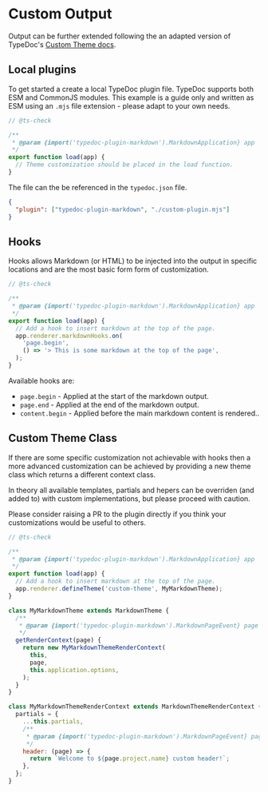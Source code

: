 
# Custom Output

Output can be further extended following the an adapted version of TypeDoc's [Custom Theme docs](https://github.com/TypeStrong/typedoc/blob/master/internal-docs/custom-themes.md).

## Local plugins

To get started a create a local TypeDoc plugin file. TypeDoc supports both ESM and CommonJS
modules. This example is a guide only and written as ESM using an `.mjs` file extension - please adapt to your own needs.

```js filename="custom-plugin.mjs"
// @ts-check

/**
 * @param {import('typedoc-plugin-markdown').MarkdownApplication} app
 */
export function load(app) {
  // Theme customization should be placed in the load function.
}
```

The file can the be referenced in the `typedoc.json` file.

```json filename="typedoc.json"
{
  "plugin": ["typedoc-plugin-markdown", "./custom-plugin.mjs"]
}
```

## Hooks

Hooks allows Markdown (or HTML) to be injected into the output in specific locations and are the most basic form form of customization.

```js filename="local-plugins/custom-plugin.mjs"
// @ts-check

/**
 * @param {import('typedoc-plugin-markdown').MarkdownApplication} app
 */
export function load(app) {
  // Add a hook to insert markdown at the top of the page.
  app.renderer.markdownHooks.on(
    'page.begin',
    () => '> This is some markdown at the top of the page',
  );
}
```

Available hooks are:

- `page.begin` - Applied at the start of the markdown output.
- `page.end` - Applied at the end of the markdown output.
- `content.begin` - Applied before the main markdown content is rendered..

## Custom Theme Class

If there are some specific customization not achievable with hooks then a more advanced customization can be achieved by providing a new theme class which returns a different context class.

In theory all available templates, partials and hepers can be overriden (and added to) with custom implementations, but please proceed with caution.

Please consider raising a PR to the plugin directly if you think your customizations would be useful to others.

```js filename="custom-plugin.mjs"
// @ts-check

/**
 * @param {import('typedoc-plugin-markdown').MarkdownApplication} app
 */
export function load(app) {
  // Add a hook to insert markdown at the top of the page.
  app.renderer.defineTheme('custom-theme', MyMarkdownTheme);
}

class MyMarkdownTheme extends MarkdownTheme {
  /**
   * @param {import('typedoc-plugin-markdown').MarkdownPageEvent} page
   */
  getRenderContext(page) {
    return new MyMarkdownThemeRenderContext(
      this,
      page,
      this.application.options,
    );
  }
}

class MyMarkdownThemeRenderContext extends MarkdownThemeRenderContext {
  partials = {
    ...this.partials,
    /**
     * @param {import('typedoc-plugin-markdown').MarkdownPageEvent} page
     */
    header: (page) => {
      return `Welcome to ${page.project.name} custom header!`;
    },
  };
}
```
